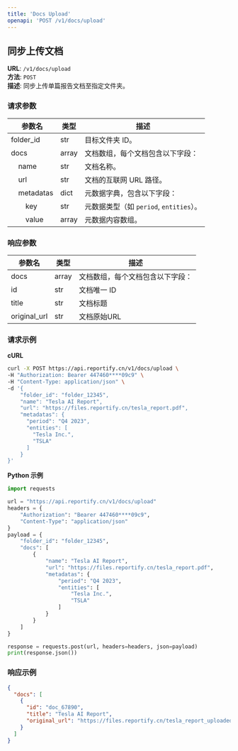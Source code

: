 ```yaml
---
title: 'Docs Upload'
openapi: 'POST /v1/docs/upload'
---
```


## 同步上传文档

**URL**: `/v1/docs/upload`  
**方法**: `POST`  
**描述**: 同步上传单篇报告文档至指定文件夹。

### 请求参数
| 参数名       | 类型    | 描述                         |
|-----------|-------|--------------------------------|
| folder_id   | str   | 目标文件夹 ID。                        |
| docs        | array | 文档数组，每个文档包含以下字段：         |
|`  `name      | str   | 文档名称。                            |
|`  `url       | str   | 文档的互联网 URL 路径。                |
|`  `metadatas | dict  | 元数据字典，包含以下字段：              |
|`    `key     | str   | 元数据类型（如 `period`, `entities`）。 |
|`    `value   | array | 元数据内容数组。                       |

### 响应参数
| 参数名 | 类型 | 描述         |
|--------|------|--------------|
| docs   | array | 文档数组，每个文档包含以下字段： |
|   id   | str  | 文档唯一 ID   |
|   title  | str  | 文档标题      |
|   original_url | str | 文档原始URL |

### 请求示例

**cURL**
```bash
curl -X POST https://api.reportify.cn/v1/docs/upload \
-H "Authorization: Bearer 447460****09c9" \
-H "Content-Type: application/json" \
-d '{
    "folder_id": "folder_12345",
    "name": "Tesla AI Report",
    "url": "https://files.reportify.cn/tesla_report.pdf",
    "metadatas": {
      "period": "Q4 2023",
      "entities": [
        "Tesla Inc.",
        "TSLA"
      ]
    }
}'
```

**Python 示例**
```python
import requests

url = "https://api.reportify.cn/v1/docs/upload"
headers = {
    "Authorization": "Bearer 447460****09c9",
    "Content-Type": "application/json"
}
payload = {
    "folder_id": "folder_12345",
    "docs": [
        {
            "name": "Tesla AI Report",
            "url": "https://files.reportify.cn/tesla_report.pdf",
            "metadatas": {
                "period": "Q4 2023",
                "entities": [
                    "Tesla Inc.",
                    "TSLA"
                ]
            }
        }
    ]
}

response = requests.post(url, headers=headers, json=payload)
print(response.json())
```

### 响应示例
```json
{
  "docs": [
    {
      "id": "doc_67890",
      "title": "Tesla AI Report",
      "original_url": "https://files.reportify.cn/tesla_report_uploaded.pdf"
    }
  ]
}
```

